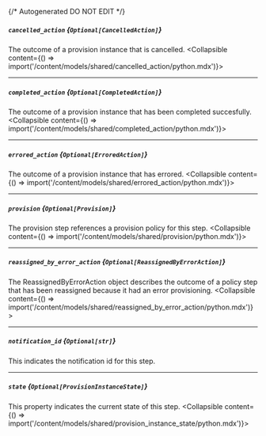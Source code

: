 {/* Autogenerated DO NOT EDIT  */}

##### `cancelled_action` *{`Optional[CancelledAction]`}*
The outcome of a provision instance that is cancelled.
<Collapsible content={() => import('/content/models/shared/cancelled_action/python.mdx')}>
</Collapsible>

---
##### `completed_action` *{`Optional[CompletedAction]`}*
The outcome of a provision instance that has been completed succesfully.
<Collapsible content={() => import('/content/models/shared/completed_action/python.mdx')}>
</Collapsible>

---
##### `errored_action` *{`Optional[ErroredAction]`}*
The outcome of a provision instance that has errored.
<Collapsible content={() => import('/content/models/shared/errored_action/python.mdx')}>
</Collapsible>

---
##### `provision` *{`Optional[Provision]`}*
The provision step references a provision policy for this step.
<Collapsible content={() => import('/content/models/shared/provision/python.mdx')}>
</Collapsible>

---
##### `reassigned_by_error_action` *{`Optional[ReassignedByErrorAction]`}*
The ReassignedByErrorAction object describes the outcome of a policy step that has been reassigned because it had an error provisioning.
<Collapsible content={() => import('/content/models/shared/reassigned_by_error_action/python.mdx')}>
</Collapsible>

---
##### `notification_id` *{`Optional[str]`}*
This indicates the notification id for this step.

---
##### `state` *{`Optional[ProvisionInstanceState]`}*
This property indicates the current state of this step.
<Collapsible content={() => import('/content/models/shared/provision_instance_state/python.mdx')}>
</Collapsible>

